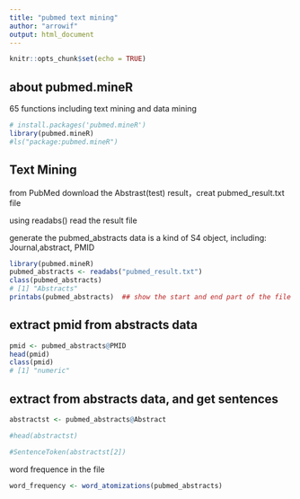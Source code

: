 ```yaml
---
title: "pubmed text mining"
author: "arrowif"
output: html_document
---
```


```r
knitr::opts_chunk$set(echo = TRUE)
```

## about pubmed.mineR
65 functions including text mining and data mining
```r
# install.packages('pubmed.mineR')
library(pubmed.mineR)
#ls("package:pubmed.mineR")
```

## Text Mining

from PubMed download the Abstrast(test) result，creat pubmed_result.txt file

using readabs() read the result file

generate the pubmed_abstracts data is a kind of S4 object, including: Journal,abstract, PMID

```r
library(pubmed.mineR)
pubmed_abstracts <- readabs("pubmed_result.txt")
class(pubmed_abstracts)
# [1] "Abstracts"
printabs(pubmed_abstracts)  ## show the start and end part of the file
```
## extract pmid from abstracts data
```r
pmid <- pubmed_abstracts@PMID
head(pmid)
class(pmid)
# [1] "numeric"
```

## extract  from  abstracts data,  and get sentences
```r
abstractst <- pubmed_abstracts@Abstract

#head(abstractst)

#SentenceToken(abstractst[2])
```

word frequence in the file

```r
word_frequency <- word_atomizations(pubmed_abstracts)
```





